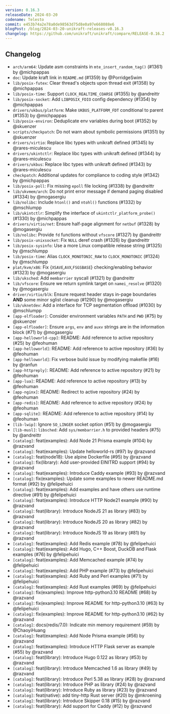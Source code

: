 ```yaml
---
version: 0.16.3
releaseDate: 2024-03-20
codename: Telesto
commit: e453b74a2e78a0de98563d75d8e0a97e668088e6
blogPost: /blog/2024-03-20-unikraft-releases-v0.16.3
changelog: https://github.com/unikraft/unikraft/compare/RELEASE-0.16.2...RELEASE-0.16.3
---
```


## Changelog

* `arch/arm64`: Update asm constraints in `mte_insert_random_tag()` (#1361) by @michpappas
* `doc`: Update kraft link in `README.md` (#1359) by @PorridgeSwim
* `lib/posix-futex`: Clear thread's objects upon thread exit (#1358) by @michpappas
* `lib/posix-time`: Support `CLOCK_REALTIME_COARSE` (#1355) by @andreittr
* `lib/posix-socket`: Add `LIBPOSIX_FDIO` config dependency (#1354) by @michpappas
* `drivers/ukbus/platform`: Make `UKBUS_PLATFORM_FDT` conditional to parent (#1353) by @michpappas
* `lib/posix-environ`: Deduplicate env variables during boot (#1352) by @skuenzer
* `scripts/checkpatch`: Do not warn about symbolic permissions (#1351) by @skuenzer
* `drivers/virtio`: Replace libc types with unikraft defined (#1345) by @rares-miculescu
* `drivers/ukintctlr`: Replace libc types with unikraft defined (#1344) by @rares-miculescu
* `drivers/ukbus`: Replace libc types with unikraft defined (#1343) by @rares-miculescu
* `checkpatch`: Additional updates for compliance to coding style (#1342) by @michpappas
* `lib/posix-poll`: Fix missing `epoll` file locking (#1338) by @andreittr
* `lib/ukvmem/arch`: Do not print error message if demand paging disabled (#1334) by @mogasergiu
* `lib/nolibc`: Include `htonl()` and `ntohl()` functions (#1332) by @mschlumpp
* `lib/ukintctlr`: Simplify the interface of `ukintctlr_platform_probe()` (#1330) by @michpappas
* `drivers/virtio/net`: Ensure half-page alignment for `netbuf` (#1328) by @mogasergiu
* `lib/nolibc`: Provide `fd` functions without `vfscore` (#1327) by @andreittr
* `lib/posix-unixsocket`: Fix `NULL` deref crash (#1326) by @andreittr
* `lib/posix-sysinfo`: Use a more Linux compatible release string (#1325) by @mschlumpp
* `lib/posix-time`: Alias `CLOCK_MONOTONIC_RAW` to `CLOCK_MONOTONIC` (#1324) by @mschlumpp
* `plat/kvm/x86`: Fix {`XSAVE`,`AVX`,`FSGSBASE`} checking/enabling behavior (#1323) by @mogasergiu
* `lib/uksched`: Add `membarrier` syscall (#1321) by @andreittr
* `lib/vfscore`: Ensure we return symlink target on `namei_resolve` (#1320) by @mogasergiu
* `driver/virtio/blk`: Ensure request header stays in-page boundaries **AND** some minor sglist cleanup (#1290) by @mogasergiu
* `lib/uknetdev`: Add a interface for TCP segmentation offload (#1030) by @mschlumpp
* `[app-elfloader]`: Consider environment variables `PATH` and `PWD` (#75) by @skuenzer
* `[app-elfloader]`: Ensure `args`, `env` and `auxv` strings are in the information block (#71) by @mogasergiu
* `[app-helloworld-cpp]`: README: Add reference to active repository (#25) by @feohuman
* `[app-helloworld]`: README: Add reference to active repository (#36) by @feohuman
* `[app-helloworld]`: Fix verbose build issue by modifying makefile (#16) by @ranfun
* `[app-httpreply]`: README: Add reference to active repository (#21) by @feohuman
* `[app-lua]`: README: Add reference to active repository (#13) by @feohuman
* `[app-nginx]`: README: Redirect to active repository (#24) by @feohuman
* `[app-redis]`: README: Add reference to active repository (#24) by @feohuman
* `[app-sqlite]`: README: Add reference to active repository (#14) by @feohuman
* `[lib-lwip]`: Ignore `SO_LINGER` socket option (#51) by @mogasergiu
* `[lib-musl]`: `libsched`: Add `sys/membarrier.h` to provided headers (#75) by @andreittr
* `[catalog]`: feat(examples): Add Node 21 Prisma example (#104) by @razvand
* `[catalog]`: feat(examples): Update helloworld-rs (#97) by @razvand
* `[catalog]`: feat(node18): Use alpine Dockerfile (#95) by @razvand
* `[catalog]`: fix(library): Add user-provided EINITRD support (#94) by @razvand
* `[catalog]`: feat(examples): Introduce Caddy example (#93) by @razvand
* `[catalog]`: fix(examples): Update some examples to newer README.md format (#92) by @felipehuici
* `[catalog]`: feat(examples): Add examples and have others use runtime directive (#91) by @felipehuici
* `[catalog]`: feat(examples): Introduce HTTP Node21 example (#90) by @razvand
* `[catalog]`: feat(library): Introduce NodeJS 21 as library (#83) by @razvand
* `[catalog]`: feat(library): Introduce NodeJS 20 as library (#82) by @razvand
* `[catalog]`: feat(library): Introduce NodeJS 19 as library (#81) by @razvand
* `[catalog]`: feat(examples): Add Redis example (#78) by @felipehuici
* `[catalog]`: feat(examples): Add Hugo, C++ Boost, DuckDB and Flask examples (#76) by @felipehuici
* `[catalog]`: feat(examples): Add Memcached example (#74) by @felipehuici
* `[catalog]`: feat(examples): Add PHP example (#73) by @felipehuici
* `[catalog]`: feat(examples): Add Ruby and Perl examples (#71) by @felipehuici
* `[catalog]`: feat(examples): Add Rust examples (#69) by @felipehuici
* `[catalog]`: fix(examples): Improve http-python3.10 README (#68) by @razvand
* `[catalog]`: fix(examples): Improve README for http-python3.10 (#63) by @felipehuici
* `[catalog]`: fix(examples): Improve README for http-python3.10 (#62) by @razvand
* `[catalog]`: docs(redis/7.0): Indicate min memory requirement (#59) by @ChaoyiHuang
* `[catalog]`: feat(examples): Add Node Prisma example (#56) by @razvand
* `[catalog]`: feat(examples): Introduce HTTP Flask server as example (#55) by @razvand
* `[catalog]`: feat(library): Introduce Hugo 0.122 as library (#53) by @razvand
* `[catalog]`: feat(library): Introduce Memcached 1.6 as library (#49) by @razvand
* `[catalog]`: feat(library): Introduce Perl 5.38 as library (#28) by @razvand
* `[catalog]`: feat(library): Introduce PHP as library (#24) by @razvand
* `[catalog]`: feat(library): Introduce Ruby as library (#23) by @razvand
* `[catalog]`: feat(native): add tiny-http Rust server (#20) by @mkroening
* `[catalog]`: feat(library): Introduce Skipper 0.18 (#15) by @razvand
* `[catalog]`: feat(library): Add support for Caddy (#12) by @razvand
